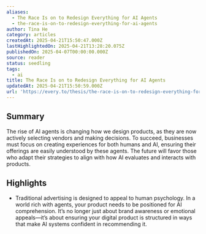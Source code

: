 ```yaml
---
aliases:
  - The Race Is on to Redesign Everything for AI Agents
  - the-race-is-on-to-redesign-everything-for-ai-agents
author: Tina He
category: articles
createdAt: 2025-04-21T15:50:47.000Z
lastHighlightedOn: 2025-04-21T13:28:20.075Z
publishedOn: 2025-04-07T00:00:00.000Z
source: reader
status: seedling
tags:
  - ai
title: The Race Is on to Redesign Everything for AI Agents
updatedAt: 2025-04-21T15:50:59.000Z
url: 'https://every.to/thesis/the-race-is-on-to-redesign-everything-for-ai-agents'
---
```

## Summary

The rise of AI agents is changing how we design products, as they are now actively selecting vendors and making decisions. To succeed, businesses must focus on creating experiences for both humans and AI, ensuring their offerings are easily understood by these agents. The future will favor those who adapt their strategies to align with how AI evaluates and interacts with products.

## Highlights

- Traditional advertising is designed to appeal to human psychology. In a world rich with agents, your product needs to be positioned for AI comprehension. It’s no longer just about brand awareness or emotional appeals—it’s about ensuring your digital product is structured in ways that make AI systems confident in recommending it.

